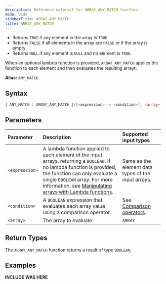 ```yaml
---
description: Reference material for ARRAY_ANY_MATCH function
mode: wide
sidebarTitle: ARRAY_ANY_MATCH
title: ARRAY_ANY_MATCH
---
```




- Returns `TRUE` if any element in the array is `TRUE`.
- Returns `FALSE` if all elements in the array are `FALSE` or if the array is empty.
- Returns `NULL` if any element is `NULL` and no element is `TRUE`.


When an optional lambda function is provided, `ARRAY_ANY_MATCH` applies the function to each element and then evaluates the resulting arrayt.


**Alias:** `ANY_MATCH`


## Syntax


```sql
{ ANY_MATCH | ARRAY_ANY_MATCH }([<expression> -> <condition>], <array> [, <array2>, ...])
```
## Parameters
 

 Parameter      | Description                                   | Supported input types | 
| :------------- |:--------------------------------------------- | :-----------| 
| `<expression>`  | A lambda function applied to each element of the input arrays, returning a `BOOLEAN`. If no lambda function is provided, the function can only evaluate a single `BOOLEAN` array. For more information, see [Manipulating arrays with Lambda functions](/Guides/loading-data/working-with-semi-structured-data/working-with-arrays#manipulating-arrays-with-lambda-functions). | Same as the element data types of the input arrays. |
| `<condition>` | A `BOOLEAN` expression that evaluates each array value using a comparison operator. | See [Comparison operators](/operators#comparison). |
| `<array>` | The array to evaluate. | `ARRAY` |

## Return Types
The `ARRAY_ANY_MATCH` function returns a result of type `BOOLEAN`.

## Examples


**INCLUDE WAS HERE**


